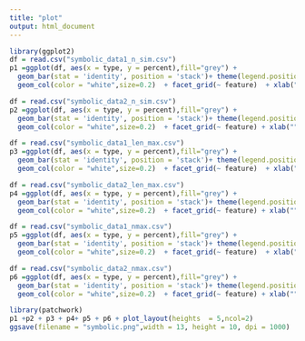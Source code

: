 ```yaml
---
title: "plot"
output: html_document
---
```


```r
library(ggplot2)
df = read.csv("symbolic_data1_n_sim.csv")
p1 =ggplot(df, aes(x = type, y = percent),fill="grey") + 
  geom_bar(stat = 'identity', position = 'stack')+ theme(legend.position = "none") +
  geom_col(color = "white",size=0.2)  + facet_grid(~ feature)  + xlab("") + ylab("Proportion") + labs(title="Different Numbers of Populations at the Last Generation \n (Mammographic Mass Data)")  + theme(plot.title = element_text(hjust = 0.5,size=12))+ scale_y_continuous(breaks=seq(0,1,by=0.1))

df = read.csv("symbolic_data2_n_sim.csv")
p2 =ggplot(df, aes(x = type, y = percent),fill="grey") + 
  geom_bar(stat = 'identity', position = 'stack')+ theme(legend.position = "none") +
  geom_col(color = "white",size=0.2)  + facet_grid(~ feature) + xlab("") + ylab("Proportion")+ labs(title="Different Numbers of Populations at the Last Generation  \n (Breast Cancer Data)")  + theme(plot.title = element_text(hjust = 0.5,size=12))+ scale_y_continuous(breaks=seq(0,1,by=0.1))

df = read.csv("symbolic_data1_len_max.csv")
p3 =ggplot(df, aes(x = type, y = percent),fill="grey") + 
  geom_bar(stat = 'identity', position = 'stack')+ theme(legend.position = "none") +
  geom_col(color = "white",size=0.2)  + facet_grid(~ feature)  + xlab("") + ylab("Proportion") + labs(title="Different Maximum Depth for Symbolic Equation \n (Mammographic Mass Data)")  + theme(plot.title = element_text(hjust = 0.5,size=12))+ scale_y_continuous(breaks=seq(0,1,by=0.1))

df = read.csv("symbolic_data2_len_max.csv")
p4 =ggplot(df, aes(x = type, y = percent),fill="grey") + 
  geom_bar(stat = 'identity', position = 'stack')+ theme(legend.position = "none") +
  geom_col(color = "white",size=0.2)  + facet_grid(~ feature) + xlab("") + ylab("Proportion")+ labs(title="Different Maximum Depth for Symbolic Equation \n (Breast Cancer Data)")  + theme(plot.title = element_text(hjust = 0.5,size=12))+ scale_y_continuous(breaks=seq(0,1,by=0.1))

df = read.csv("symbolic_data1_nmax.csv")
p5 =ggplot(df, aes(x = type, y = percent),fill="grey") + 
  geom_bar(stat = 'identity', position = 'stack')+ theme(legend.position = "none") +
  geom_col(color = "white",size=0.2)  + facet_grid(~ feature)  + xlab("") + ylab("Proportion") + labs(title="Different Maximum Sample Size \n (Mammographic Mass Data)")  + theme(plot.title = element_text(hjust = 0.5,size=12))+ scale_y_continuous(breaks=seq(0,1,by=0.1))

df = read.csv("symbolic_data2_nmax.csv")
p6 =ggplot(df, aes(x = type, y = percent),fill="grey") + 
  geom_bar(stat = 'identity', position = 'stack')+ theme(legend.position = "none") +
  geom_col(color = "white",size=0.2)  + facet_grid(~ feature) + xlab("") + ylab("Proportion")+ labs(title="Different Maximum Sample Size \n (Breast Cancer Data)")  + theme(plot.title = element_text(hjust = 0.5,size=12))+ scale_y_continuous(breaks=seq(0,1,by=0.1))

library(patchwork)
p1 +p2 + p3 + p4+ p5 + p6 + plot_layout(heights  = 5,ncol=2)
ggsave(filename = "symbolic.png",width = 13, height = 10, dpi = 1000)
```
